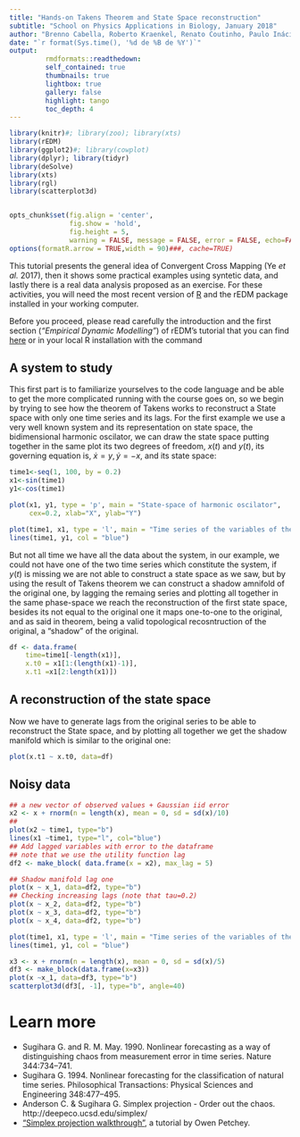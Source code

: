 ```yaml
---
title: "Hands-on Takens Theorem and State Space reconstruction"
subtitle: "School on Physics Applications in Biology, January 2018"
author: "Brenno Cabella, Roberto Kraenkel, Renato Coutinho, Paulo Inácio Prado, Rafael Lopes"
date: "`r format(Sys.time(), '%d de %B de %Y')`"
output:
         rmdformats::readthedown:
         self_contained: true
         thumbnails: true
         lightbox: true
         gallery: false
         highlight: tango
         toc_depth: 4
---
```


```r
library(knitr)#; library(zoo); library(xts)
library(rEDM)
library(ggplot2)#; library(cowplot)
library(dplyr); library(tidyr)
library(deSolve)
library(xts)
library(rgl)
library(scatterplot3d)


opts_chunk$set(fig.align = 'center',
               fig.show = 'hold',
               fig.height = 5,
               warning = FALSE, message = FALSE, error = FALSE, echo=FALSE)
options(formatR.arrow = TRUE,width = 90)###, cache=TRUE)
```

This tutorial presents the general idea of Convergent Cross Mapping (Ye *et al.* 2017), then it shows some practical examples using syntetic data, and lastly there is a real data analysis proposed as an exercise.
For these activities, you will need the most recent version of [R](https://cran.r-project.org/) and the rEDM package installed in your working computer.

Before you proceed,
please read carefully the introduction and the first section (*"Empirical Dynamic Modelling"*) of
rEDM's tutorial that you can find [here](https://cran.r-project.org/web/packages/rEDM/vignettes/rEDM-tutorial.html) 
or in your local R installation with the command

## A system to study

This first part is to familiarize yourselves to the code language and be able to get the more complicated running with the course goes on, so we begin by trying to see how the theorem of Takens works to reconstruct a State space with only one time series and its lags.
For the first example we use a very well known system and its representation on state space, the bidimensional harmonic oscilator, we can draw the state space putting together in the same plot its two degrees of freedom, $x(t)$ and $y(t)$, its governing equation is, $\dot{x}=y, \dot{y}=-x$, and its state space:

```r
time1<-seq(1, 100, by = 0.2)
x1<-sin(time1)
y1<-cos(time1)

plot(x1, y1, type = 'p', main = "State-space of harmonic oscilator",
     cex=0.2, xlab="X", ylab="Y")
```

```r
plot(time1, x1, type = 'l', main = "Time series of the variables of the system", col = "red")
lines(time1, y1, col = "blue")
```

But not all time we have all the data about the system, in our example, we could not have one of the two time series which constitute the system, if $y(t)$ is missing we are not able to construct a state space as we saw, but by using the result of Takens theorem we can construct a shadow amnifold of the original one, by lagging the remaing series and plotting all together in the same phase-space we reach the reconstruction of the first state space, besides its not equal to the original one it maps one-to-one to the original, and as said in theorem, being a valid topological recosntruction of the original, a "shadow" of the original.

```r
df <- data.frame(
    time=time1[-length(x1)],
    x.t0 = x1[1:(length(x1)-1)],
    x.t1 =x1[2:length(x1)])
```

## A reconstruction of the state space

Now we have to generate lags from the original series to be able to reconstruct the State space, and by plotting all together we get the shadow manifold which is similar to the original one:


```r
plot(x.t1 ~ x.t0, data=df)
```

## Noisy data


```r
## a new vector of observed values + Gaussian iid error
x2 <- x + rnorm(n = length(x), mean = 0, sd = sd(x)/10)
## 
plot(x2 ~ time1, type="b")
lines(x1 ~time1, type="l", col="blue")
## Add lagged variables with error to the dataframe
## note that we use the utility function lag
df2 <- make_block( data.frame(x = x2), max_lag = 5)

## Shadow manifold lag one
plot(x ~ x_1, data=df2, type="b")
## Checking increasing lags (note that tau=0.2)
plot(x ~ x_2, data=df2, type="b")
plot(x ~ x_3, data=df2, type="b")
plot(x ~ x_4, data=df2, type="b")
```

```r
plot(time1, x1, type = 'l', main = "Time series of the variables of the system", col = "red")
lines(time1, y1, col = "blue")
```


```r
x3 <- x + rnorm(n = length(x), mean = 0, sd = sd(x)/5)
df3 <- make_block(data.frame(x=x3))
plot(x ~x_1, data=df3, type="b")
scatterplot3d(df3[, -1], type="b", angle=40)
```


# Learn more

* Sugihara G. and R. M. May. 1990. Nonlinear forecasting as a way of distinguishing chaos 
from measurement error in time series. Nature 344:734–741.
* Sugihara G. 1994. Nonlinear forecasting for the classification of natural time series. 
Philosophical Transactions: Physical Sciences and Engineering 348:477–495.
* Anderson C. & Sugihara G. Simplex projection - Order out the chaos. http://deepeco.ucsd.edu/simplex/
* ["Simplex projection walkthrough"](http://opetchey.github.io/RREEBES/Sugihara_and_May_1990_Nature/Simplex_projection_walkthrough.html), a tutorial by Owen Petchey.


[^1]: This section is adapted from the tutorial ["Simplex projection walkthrough"](http://opetchey.github.io/RREEBES/Sugihara_and_May_1990_Nature/Simplex_projection_walkthrough.html), by Owen Petchey.

[^2]: The [next section](#sub2) shows some compealling evidence for this.

[^3]: For a full appraisal see: Deyle, E.R., Maher, M.C., Hernandez, R.D., Basu, S. and Sugihara, G., 2016. Global environmental drivers of influenza. Proceedings of the National Academy of Sciences, 113(46), pp.13081-13086.
